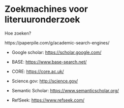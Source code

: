 # Zoekmachines voor literuuronderzoek 

Hoe zoeken?

https://paperpile.com/g/academic-search-engines/

* Google scholar: <https://scholar.google.com/>

* BASE: <https://www.base-search.net/>

* CORE: <https://core.ac.uk/>

* Science.gov: <http://science.gov/>

* Semantic Scholar: <https://www.semanticscholar.org/>

* RefSeek: <https://www.refseek.com/>
